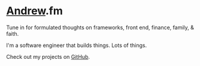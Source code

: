# [Andrew](/about).fm

Tune in for formulated thoughts on frameworks, front end, finance, family, & faith.

I'm a software engineer that builds things. Lots of things.

Check out my projects on [GitHub][gh].

[gh]: https://github.com/adrw
